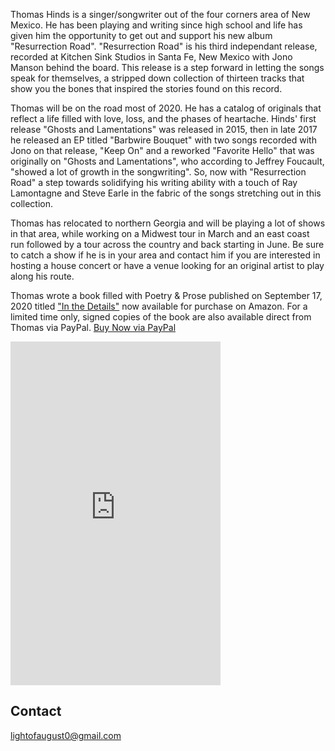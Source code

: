
<Banner />

<Container>

<p>Thomas Hinds is a singer/songwriter out of the four corners area of New Mexico.
He has been playing and writing since high school and life has given him the opportunity
to get out and support his new album "Resurrection Road". "Resurrection Road" is his third
independant release, recorded at Kitchen Sink Studios in Santa Fe, New Mexico with
Jono Manson behind the board. This release is a step forward in letting the songs speak
for themselves, a stripped down collection of thirteen tracks that show you the bones that
inspired the stories found on this record.</p>
<p>Thomas will be on the road most of 2020. He has a catalog of originals that reflect a life
filled with love, loss, and the phases of heartache. Hinds' first release "Ghosts and Lamentations"
 was released in 2015, then in late 2017 he released an EP titled "Barbwire Bouquet" with two songs
recorded with Jono on that release, "Keep On" and a reworked "Favorite Hello" that was originally on
"Ghosts and Lamentations", who according to Jeffrey Foucault, "showed a lot of growth in the
songwriting". So, now with "Resurrection Road" a step towards solidifying his writing ability with a touch of Ray Lamontagne and Steve Earle in the fabric of the songs stretching out in this collection. 
</p><p>Thomas has relocated to northern Georgia and will be playing a lot of shows in that area, while 
working on a Midwest tour in March and an east coast run followed by a tour across the country and back 
starting in June. Be sure to catch a show if he is in your area and contact him if you are interested in hosting a house concert or have a venue looking for an original artist to play along his route.</p>
<p id="inthedetails">Thomas wrote a book filled with Poetry & Prose published on September 17, 2020 titled <a href="https://www.amazon.com/dp/1513666940/ref=cm_sw_em_r_mt_dp_.ZCQFbCW1NY3R">"In the Details"</a> now available for purchase on Amazon. For a limited time only, signed copies of the book are also available direct from Thomas via PayPal. <a href="https://www.paypal.com/cgi-bin/webscr?cmd=_xclick&business=thmshinds%40yahoo%2ecom&lc=US&item_name=In%20The%20Details%20%28Signed%29&amount=15%2e00&currency_code=USD&button_subtype=services&tax_rate=7%2e000&shipping=3%2e00&bn=PP%2dBuyNowBF%3abtn_buynowCC_LG%2egif%3aNonHosted" className="gtm-button-primary">Buy Now via PayPal</a></p>

<div id="book" className="text-center"><iframe type="text/html" width="336" height="550" frameborder="0" allowfullscreen style="max-width:100%" src="https://read.amazon.com/kp/card?asin=B08JL22NSY&preview=inline&linkCode=kpe&ref_=cm_sw_r_kb_dp_QEdRFbWS8MW9P&tag=thmshinds-20" ></iframe></div>

<Youtube url="https://www.youtube.com/watch?v=vupGbexCqWo" />

<Releases releases={props.releases} />

<Shows shows={props.shows} />

## Contact

<!--
  The `id="contact"` attribute below is for creating internal anchor link.
  You can remove/change it, but make sure you edit the corresponding link
  in src/gatsby-theme-musician/config/navigation.yml
  See: https://learn.freecodecamp.org/responsive-web-design/basic-html-and-html5/link-to-internal-sections-of-a-page-with-anchor-elements/
-->

<div id="contact" className="text-center">
<a href = "mailto: lightofaugust0@gmail.com">lightofaugust0@gmail.com</a>
<p />
<Subscribe />
</div>

</Container>
